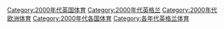 [[Category:2000年代英国体育|Category:2000年代英国体育]]
[[Category:2000年代英格兰|Category:2000年代英格兰]]
[[Category:2000年代欧洲体育|Category:2000年代欧洲体育]]
[[Category:2000年代各国体育|Category:2000年代各国体育]]
[[Category:各年代英格兰体育|Category:各年代英格兰体育]]